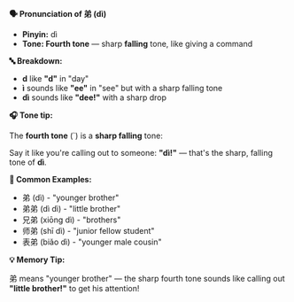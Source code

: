 **🗣️ Pronunciation of 弟 (dì)**

- **Pinyin:** dì
- **Tone: Fourth tone** — sharp **falling** tone, like giving a command

**🔤 Breakdown:**

- **d** like **"d"** in "day"
- **ì** sounds like **"ee"** in "see" but with a sharp falling tone
- **dì** sounds like **"dee!"** with a sharp drop

**🎧 Tone tip:**

The **fourth tone** (`) is a **sharp falling** tone:

Say it like you're calling out to someone: **"dì!"** — that's the sharp, falling tone of **dì**.

**📝 Common Examples:**

- 弟 (dì) - "younger brother"
- 弟弟 (dì dì) - "little brother"
- 兄弟 (xiōng dì) - "brothers"
- 师弟 (shī dì) - "junior fellow student"
- 表弟 (biǎo dì) - "younger male cousin"

**💡 Memory Tip:**

弟 means "younger brother" — the sharp fourth tone sounds like calling out **"little brother!"** to
get his attention!
